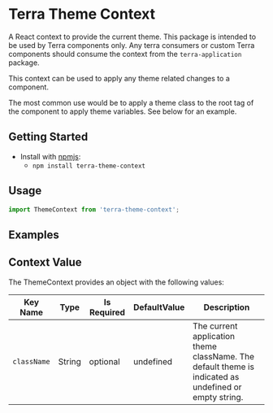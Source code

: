 

<Badge />

# Terra Theme Context
A React context to provide the current theme. This package is intended to be used by Terra components only. Any terra consumers or custom Terra components should consume the context from the `terra-application` package.

This context can be used to apply any theme related changes to a component.

The most common use would be to apply a theme class to the root tag of the component to apply theme variables. See below for an example.

## Getting Started

- Install with [npmjs](https://www.npmjs.com):
  - `npm install terra-theme-context`

## Usage

```jsx
import ThemeContext from 'terra-theme-context';
```

## Examples
<ThemedComponent title="A component using the theme context" />

## Context Value

The ThemeContext provides an object with the following values:

|Key Name|Type|Is Required|DefaultValue|Description|
|---|---|---|---|---|
|`className`|String|optional|undefined|The current application theme className. The default theme is indicated as undefined or empty string.|
